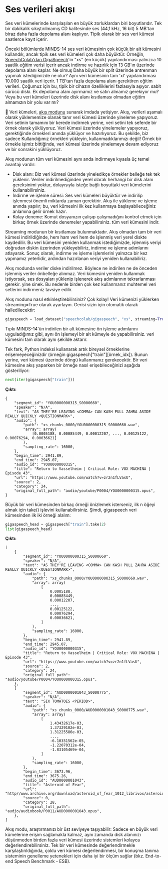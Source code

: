 # Ses verileri akışı

Ses veri kümelerinde karşılaşılan en büyük zorluklardan biri boyutlarıdır. Tek bir dakikalık sıkıştırılmamış CD kalitesinde ses (44,1 kHz, 16 bit)
5 MB'tan biraz daha fazla depolama alanı kaplıyor. Tipik olarak bir ses veri kümesi saatlerce kayıt içerir.

Önceki bölümlerde MINDS-14 ses veri kümesinin çok küçük bir alt kümesini kullandık, ancak tipik ses veri kümeleri çok daha büyüktür.
Örneğin, [SpeechColab'dan GigaSpeech](https://huggingface.co/datasets/speechcolab/gigaspeech)'in "xs" (en küçük) yapılandırması
yalnızca 10 saatlik eğitim verisi içerir ancak indirme ve hazırlık için 13 GB'ın üzerinde depolama alanı kaplar. Ne olmuş
Daha büyük bir split üzerinde antrenman yapmak istediğimizde ne olur? Aynı veri kümesinin tam 'xl' yapılandırması 10.000 saatlik veri içerir.
1 TB'tan fazla depolama alanı gerektiren eğitim verileri. Çoğumuz için bu, tipik bir cihazın özelliklerini fazlasıyla aşıyor.
sabit sürücü diski. Ek depolama alanı ayırmamız ve satın almamız gerekiyor mu? Veya bu veri kümeleri üzerinde disk alanı kısıtlaması olmadan eğitim almamızın bir yolu var mı?

🤗 Veri kümeleri, [akış modunu](https://huggingface.co/docs/datasets/stream) sunarak imdada yetişiyor. Akış, verileri aşamalı olarak yüklememize olanak tanır
 veri kümesi üzerinde yineleme yapıyoruz. Veri setinin tamamını bir kerede indirmek yerine, veri setini tek seferde bir örnek olarak yüklüyoruz.
 Veri kümesi üzerinde yinelemeler yapıyoruz, gerektiğinde örnekleri anında yüklüyor ve hazırlıyoruz. Bu şekilde, biz sadece
 Kullandığımız örnekleri yükleyin, kullanmadıklarımızı değil!
Örnek bir örnekle işimiz bittiğinde, veri kümesi üzerinde yinelemeye devam ediyoruz ve bir sonrakini yüklüyoruz.

Akış modunun tüm veri kümesini aynı anda indirmeye kıyasla üç temel avantajı vardır:

* Disk alanı: Biz veri kümesi üzerinde yineledikçe örnekler belleğe tek tek yüklenir. Veriler indirilmediğinden
yerel olarak herhangi bir disk alanı gereksinimi yoktur, dolayısıyla isteğe bağlı boyuttaki veri kümelerini kullanabilirsiniz.
* İndirme ve işleme süresi: Ses veri kümeleri büyüktür ve indirilip işlenmesi önemli miktarda zaman gerektirir.
Akış ile yükleme ve işleme anında yapılır; bu, veri kümesini ilk kez kullanmaya başlayabileceğiniz anlamına gelir
örnek hazır.
* Kolay deneme: Komut dosyanızın çalışıp çalışmadığını kontrol etmek için birkaç örnek üzerinde denemeler yapabilirsiniz.
tüm veri kümesini indir.

Streaming modunun bir kısıtlaması bulunmaktadır. Akış olmadan tam bir veri kümesi indirildiğinde, hem ham veri hem de işlenmiş veri yerel diskte kaydedilir. Bu veri kümesini yeniden kullanmak istediğimizde, işlenmiş veriyi doğrudan diskin üzerinden yükleyebiliriz, indirme ve işleme adımlarını atlayarak. Sonuç olarak, indirme ve işleme işlemlerini yalnızca bir kez yapmamız yeterlidir, ardından hazırlanan veriyi yeniden kullanabiliriz.

Akış modunda veriler diske indirilmez. Böylece ne indirilen ne de önceden işlenmiş veriler önbelleğe alınmaz.
Veri kümesini yeniden kullanmak istiyorsak, ses dosyaları yüklenip işlenerek akış adımlarının tekrarlanması gerekir.
yine sinek. Bu nedenle birden çok kez kullanmanız muhtemel veri setlerini indirmeniz tavsiye edilir.

Akış modunu nasıl etkinleştirebilirsiniz? Çok kolay! Veri kümenizi yüklerken streaming=True olarak ayarlayın. Gerisi sizin için otomatik olarak halledilecektir:

```py
gigaspeech = load_dataset("speechcolab/gigaspeech", "xs", streaming=True)
```

Tıpkı MINDS-14'ün indirilen bir alt kümesine ön işleme adımlarını uyguladığımız gibi, aynı ön işlemeyi bir alt kümeyle de yapabilirsiniz.
veri kümesini tam olarak aynı şekilde aktarır.


Tek fark, Python indeksi kullanarak artık bireysel örneklerine erişemeyeceğinizdir (örneğin gigaspeech["train"][örnek_idx]). Bunun yerine, veri kümesi üzerinde döngü kullanmanız gerekecektir. Bir veri kümesine akış yaparken bir örneğe nasıl erişebileceğinizi aşağıda gösteriliyor:

```py
next(iter(gigaspeech["train"]))
```

**Çıktı:**
```out
{
    "segment_id": "YOU0000000315_S0000660",
    "speaker": "N/A",
    "text": "AS THEY'RE LEAVING <COMMA> CAN KASH PULL ZAHRA ASIDE REALLY QUICKLY <QUESTIONMARK>",
    "audio": {
        "path": "xs_chunks_0000/YOU0000000315_S0000660.wav",
        "array": array(
            [0.0005188, 0.00085449, 0.00012207, ..., 0.00125122, 0.00076294, 0.00036621]
        ),
        "sampling_rate": 16000,
    },
    "begin_time": 2941.89,
    "end_time": 2945.07,
    "audio_id": "YOU0000000315",
    "title": "Return to Vasselheim | Critical Role: VOX MACHINA | Episode 43",
    "url": "https://www.youtube.com/watch?v=zr2n1fLVasU",
    "source": 2,
    "category": 24,
    "original_full_path": "audio/youtube/P0004/YOU0000000315.opus",
}
```

Büyük bir veri kümesinden birkaç örneği önizlemek isterseniz, ilk n öğeyi almak için take() işlevini kullanabilirsiniz. Şimdi, gigaspeech veri kümesinden ilk iki örneği alalım:

```py
gigaspeech_head = gigaspeech["train"].take(2)
list(gigaspeech_head)
```

**Çıktı:**
```out
[
    {
        "segment_id": "YOU0000000315_S0000660",
        "speaker": "N/A",
        "text": "AS THEY'RE LEAVING <COMMA> CAN KASH PULL ZAHRA ASIDE REALLY QUICKLY <QUESTIONMARK>",
        "audio": {
            "path": "xs_chunks_0000/YOU0000000315_S0000660.wav",
            "array": array(
                [
                    0.0005188,
                    0.00085449,
                    0.00012207,
                    ...,
                    0.00125122,
                    0.00076294,
                    0.00036621,
                ]
            ),
            "sampling_rate": 16000,
        },
        "begin_time": 2941.89,
        "end_time": 2945.07,
        "audio_id": "YOU0000000315",
        "title": "Return to Vasselheim | Critical Role: VOX MACHINA | Episode 43",
        "url": "https://www.youtube.com/watch?v=zr2n1fLVasU",
        "source": 2,
        "category": 24,
        "original_full_path": "audio/youtube/P0004/YOU0000000315.opus",
    },
    {
        "segment_id": "AUD0000001043_S0000775",
        "speaker": "N/A",
        "text": "SIX TOMATOES <PERIOD>",
        "audio": {
            "path": "xs_chunks_0000/AUD0000001043_S0000775.wav",
            "array": array(
                [
                    1.43432617e-03,
                    1.37329102e-03,
                    1.31225586e-03,
                    ...,
                    -6.10351562e-05,
                    -1.22070312e-04,
                    -1.83105469e-04,
                ]
            ),
            "sampling_rate": 16000,
        },
        "begin_time": 3673.96,
        "end_time": 3675.26,
        "audio_id": "AUD0000001043",
        "title": "Asteroid of Fear",
        "url": "http//www.archive.org/download/asteroid_of_fear_1012_librivox/asteroid_of_fear_1012_librivox_64kb_mp3.zip",
        "source": 0,
        "category": 28,
        "original_full_path": "audio/audiobook/P0011/AUD0000001043.opus",
    },
]
```

Akış modu, araştırmanızı bir üst seviyeye taşıyabilir: Sadece en büyük veri kümelerine erişim sağlamakla kalmaz, aynı zamanda disk alanınızı düşünmeden birden fazla veri kümesi üzerinde sistemleri kolayca değerlendirebilirsiniz. Tek bir veri kümesinde değerlendirmekle karşılaştırıldığında, çoklu veri kümesi değerlendirmesi, bir konuşma tanıma sisteminin genelleme yetenekleri için daha iyi bir ölçüm sağlar (bkz. End-to-end Speech Benchmark - ESB).

